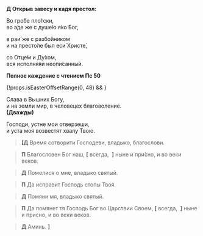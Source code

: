 
**Д Открыв завесу и кадя престол:**

Во гро́бе пло́тски,  
во а́де же с душе́ю я́ко Бог,

в раи́ же с разбо́йником  
и на престо́ле был еси́ Христе́,

со Отце́м и Ду́хом,  
вся исполня́яй неопи́санный.

**Полное каждение с чтением Пс 50**

{!props.isEasterOffsetRange(0, 48) && <MdxLoader src="Shared/Paraklit" lang={props.lang} />}

Слава в Вышних Богу,  
и на земли мир, в человецех благоволение.  
**(Дважды)**

Господи, устне мои отверзеши,  
и уста моя возвестят хвалу Твою.

> **<b>[</b>Д**
> Время сотворити Господеви, владыко, благослови.

> **П**
> Благословен Бог наш, **[**&nbsp;всегда, &nbsp;**]**
> ныне и при́сно, и во веки веков.

> **Д**
> Помолися о мне, владыко святый.

> **П**
> Да исправит Господь стопы Твоя.

> **Д**
> Помяни мя, владыко святый.

> **П**
> Да помянет тя Господь Бог во Царствии Своем,
> **[**&nbsp;всегда, &nbsp;**]**
> ныне и присно, и во веки веков.

> **Д** Аминь.
> **<b>]</b>**
